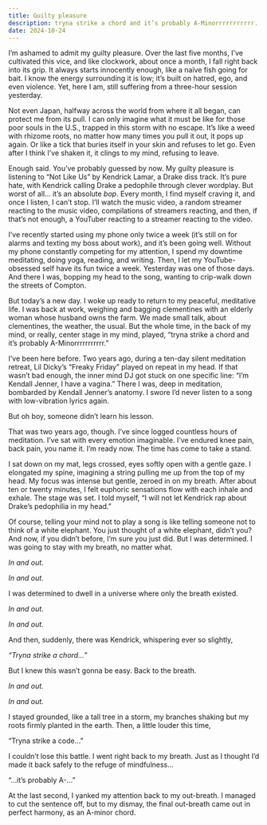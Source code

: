 ```yaml
---
title: Guilty pleasure
description: tryna strike a chord and it’s probably A-Minorrrrrrrrrrr.
date: 2024-10-24
---
```

I’m ashamed to admit my guilty pleasure. Over the last five months, I’ve cultivated this vice, and like clockwork, about once a month, I fall right back into its grip. It always starts innocently enough, like a naïve fish going for bait. I know the energy surrounding it is low; it’s built on hatred, ego, and even violence. Yet, here I am, still suffering from a three-hour session yesterday.

Not even Japan, halfway across the world from where it all began, can protect me from its pull. I can only imagine what it must be like for those poor souls in the U.S., trapped in this storm with no escape. It’s like a weed with rhizome roots, no matter how many times you pull it out, it pops up again. Or like a tick that buries itself in your skin and refuses to let go. Even after I think I’ve shaken it, it clings to my mind, refusing to leave.

Enough said. You’ve probably guessed by now. My guilty pleasure is listening to “Not Like Us” by Kendrick Lamar, a Drake diss track. It’s pure hate, with Kendrick calling Drake a pedophile through clever wordplay. But worst of all… it’s an absolute *bop*. Every month, I find myself craving it, and once I listen, I can’t stop. I’ll watch the music video, a random streamer reacting to the music video, compilations of streamers reacting, and then, if that’s not enough, a YouTuber reacting to a streamer reacting to the video.

I’ve recently started using my phone only twice a week (it’s still on for alarms and texting my boss about work), and it’s been going well. Without my phone constantly competing for my attention, I spend my downtime meditating, doing yoga, reading, and writing. Then, I let my YouTube-obsessed self have its fun twice a week. Yesterday was one of those days. And there I was, bopping my head to the song, wanting to crip-walk down the streets of Compton.

But today’s a new day. I woke up ready to return to my peaceful, meditative life. I was back at work, weighing and bagging clementines with an elderly woman whose husband owns the farm. We made small talk, about clementines, the weather, the usual. But the whole time, in the back of my mind, or really, center stage in my mind, played, “tryna strike a chord and it’s probably A-Minorrrrrrrrrrr.”

I’ve been here before. Two years ago, during a ten-day silent meditation retreat, Lil Dicky’s “Freaky Friday” played on repeat in my head. If that wasn’t bad enough, the inner mind DJ got stuck on one specific line: “I’m Kendall Jenner, I have a vagina.” There I was, deep in meditation, bombarded by Kendall Jenner’s anatomy. I swore I’d never listen to a song with low-vibration lyrics again.

But oh boy, someone didn’t learn his lesson.

That was two years ago, though. I’ve since logged countless hours of meditation. I’ve sat with every emotion imaginable. I’ve endured knee pain, back pain, you name it. I’m ready now. The time has come to take a stand.

I sat down on my mat, legs crossed, eyes softly open with a gentle gaze. I elongated my spine, imagining a string pulling me up from the top of my head. My focus was intense but gentle, zeroed in on my breath. After about ten or twenty minutes, I felt euphoric sensations flow with each inhale and exhale. The stage was set. I told myself, “I will not let Kendrick rap about Drake’s pedophilia in my head.”

Of course, telling your mind not to play a song is like telling someone not to think of a white elephant. You just thought of a white elephant, didn’t you? And now, if you didn’t before, I’m sure you just did. But I was determined. I was going to stay with my breath, no matter what.

*In and out.*

*In and out.*

I was determined to dwell in a universe where only the breath existed.

*In and out.*

*In and out.*

And then, suddenly, there was Kendrick, whispering ever so slightly, 

*“Tryna strike a chord…”*

But I knew this wasn’t gonna be easy. Back to the breath. 

*In and out.*

*In and out.*

I stayed grounded, like a tall tree in a storm, my branches shaking but my roots firmly planted in the earth. Then, a little louder this time,

 “Tryna strike a code…”

I couldn’t lose this battle. I went right back to my breath. Just as I thought I’d made it back safely to the refuge of mindfulness…

“…it’s probably A-…”

At the last second, I yanked my attention back to my out-breath. I managed to cut the sentence off, but to my dismay, the final out-breath came out in perfect harmony, as an A-minor chord.
